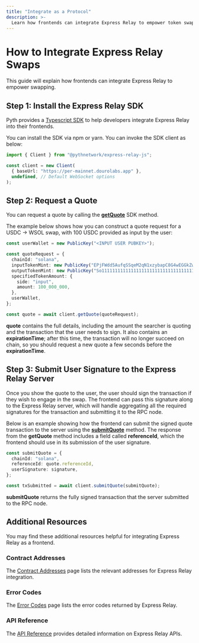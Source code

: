 ```yaml
---
title: "Integrate as a Protocol"
description: >-
  Learn how frontends can integrate Express Relay to empower token swapping with better pricing and MEV recapture.
---
```


# How to Integrate Express Relay Swaps

This guide will explain how frontends can integrate Express Relay to empower swapping.

## Step 1: Install the Express Relay SDK

Pyth provides a [Typescript SDK](https://www.npmjs.com/package/@pythnetwork/express-relay-js) to help developers integrate Express Relay into their frontends.

You can install the SDK via npm or yarn. You can invoke the SDK client as below:

```typescript
import { Client } from "@pythnetwork/express-relay-js";

const client = new Client(
  { baseUrl: "https://per-mainnet.dourolabs.app" },
  undefined, // Default WebSocket options
);
```

## Step 2: Request a Quote

You can request a quote by calling the [**getQuote**](https://github.com/pyth-network/per/blob/281de989db887aaf568fed39315a76acc16548fa/sdk/js/src/index.ts#L501-L506) SDK method.

The example below shows how you can construct a quote request for a USDC → WSOL swap, with 100 USDC provided as input by the user:

```typescript
const userWallet = new PublicKey("<INPUT USER PUBKEY>");

const quoteRequest = {
  chainId: "solana",
  inputTokenMint: new PublicKey("EPjFWdd5AufqSSqeM2qN1xzybapC8G4wEGGkZwyTDt1v"), // USDC mint
  outputTokenMint: new PublicKey("So11111111111111111111111111111111111111112"), // WSOL mint
  specifiedTokenAmount: {
    side: "input",
    amount: 100_000_000,
  },
  userWallet,
};

const quote = await client.getQuote(quoteRequest);
```

**quote** contains the full details, including the amount the searcher is quoting and the transaction that the user needs to sign. It also contains an **expirationTime**; after this time, the transaction will no longer succeed on chain, so you should request a new quote a few seconds before the **expirationTime**.

## Step 3: Submit User Signature to the Express Relay Server

Once you show the quote to the user, the user should sign the transaction if they wish to engage in the swap. The frontend can pass this signature along to the Express Relay server, which will handle aggregating all the required signatures for the transaction and submitting it to the RPC node.

Below is an example showing how the frontend can submit the signed quote transaction to the server using the [**submitQuote**](https://github.com/pyth-network/per/blob/358eedc1f9072cdfc3418fba309697580f2474f9/sdk/js/src/index.ts#L537-L542) method. The response from the **getQuote** method includes a field called **referenceId**, which the frontend should use in its submission of the user signature.

```typescript
const submitQuote = {
  chainId: "solana",
  referenceId: quote.referenceId,
  userSignature: signature,
};

const txSubmitted = await client.submitQuote(submitQuote);
```

**submitQuote** returns the fully signed transaction that the server submitted to the RPC node.

## Additional Resources

You may find these additional resources helpful for integrating Express Relay as a frontend.

### Contract Addresses

The [Contract Addresses](./contract-addresses) page lists the relevant addresses for Express Relay integration.

### Error Codes

The [Error Codes](./errors) page lists the error codes returned by Express Relay.

### API Reference

The [API Reference](https://per-mainnet.dourolabs.app/docs) provides detailed information on Express Relay APIs.
